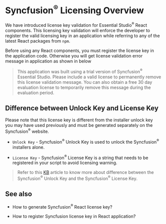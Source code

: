 
<Meta
  title="React components - licensing guide | Syncfusion"
  description="Learn how React component licensing works: license types, where to get keys, how validation behaves, and steps to generate and register them."
/>
 
# Syncfusion<sup>®</sup> Licensing Overview

We have introduced license key validation for Essential Studio<sup>®</sup> React components. This licensing key validation will enforce the developer to register the valid licensing key in an application while referring to any of the latest React packages from `npm`.

Before using any React components, you must register the license key in the application code. Otherwise you will get license validation error message in application as shown in below

> This application was built using a trial version of Syncfusion<sup>®</sup> Essential Studio. Please include a valid license to permanently remove this license validation message. You can also obtain a free 30 day evaluation license to temporarily remove this message during the evaluation period.

## Difference between Unlock Key and License Key

Please note that this license key is different from the installer unlock key you may have used previously and must be generated separately on the Syncfusion<sup>®</sup> website.

* `Unlock Key` - Syncfusion<sup>®</sup> Unlock Key is used to unlock the Syncfusion<sup>®</sup> installers alone.

* `License Key` - Syncfusion<sup>®</sup> License Key is a string that needs to be registered in your script to avoid licensing warning.

> Refer to this <a aria-label="Opens link in new tab" href="https://www.syncfusion.com/kb/8950/difference-between-the-unlock-key-and-licensing-key" target="_blank" rel="noopener noreferrer">KB</a> article to know more about difference between the Syncfusion<sup>®</sup> Unlock Key and the Syncfusion<sup>®</sup> License Key.

## See also

* <p><Link to="/licensing/generating-license-keys">How to generate Syncfusion<sup>®</sup> React license key?</Link></p>
* <p><Link to="/licensing/registering-license-keys">How to register Syncfusion license key in React application?</Link></p>

